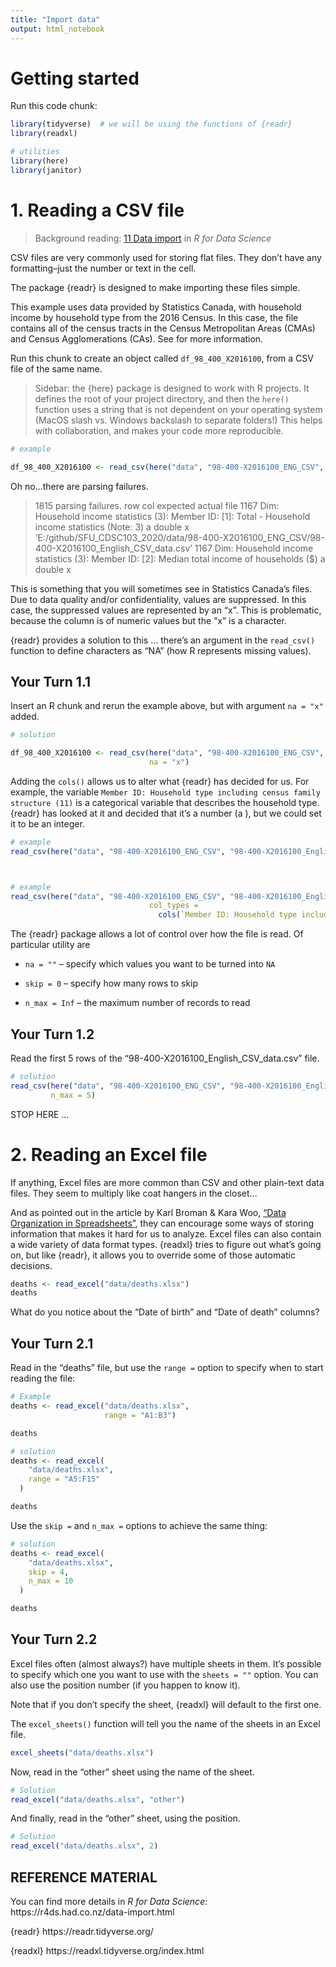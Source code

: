 ```yaml
---
title: "Import data"
output: html_notebook
---
```


<!-- This file by Martin Monkman is licensed under a Creative Commons Attribution 4.0 International License. 
Some of it comes straight from Hadley Wickham & Garrett Grolemund's book _R for Data Science_, found online here: https://r4ds.had.co.nz/
It uses great swaths of content from the tidyverse reference material for {readr} and {readxl}, by RStudio. 
You can find that material here: 
https://readr.tidyverse.org/index.html 
https://readxl.tidyverse.org/index.html
-->


# Getting started

Run this code chunk:

```r

library(tidyverse)  # we will be using the functions of {readr}
library(readxl)

# utilities
library(here)
library(janitor)

```



# 1. Reading a CSV file

> Background reading: [11 Data import](https://r4ds.had.co.nz/data-import.html) in _R for Data Science_



CSV files are very commonly used for storing flat files. They don't have any formatting--just the number or text in the cell.

The package {readr} is designed to make importing these files simple.


This example uses data provided by Statistics Canada, with household income by household type from the 2016 Census. In this case, the file contains all of the census tracts in the Census Metropolitan Areas (CMAs) and Census Agglomerations (CAs). See [](..\scr\census_data_sources.Rmd) for more information. 

Run this chunk to create an object called `df_98_400_X2016100`, from a CSV file of the same name.

> Sidebar: the {here} package is designed to work with R projects. It defines the root of your project directory, and then the `here()` function uses a string that is not dependent on your operating system (MacOS slash vs. Windows backslash to separate folders!) This helps with collaboration, and makes your code more reproducible.


```r
# example

df_98_400_X2016100 <- read_csv(here("data", "98-400-X2016100_ENG_CSV", "98-400-X2016100_English_CSV_data.csv"))

```

Oh no...there are parsing failures.

>1815 parsing failures.
 row                                                                                                 col expected actual                                                                                           file
1167 Dim: Household income statistics (3): Member ID: [1]: Total - Household income statistics (Note: 3) a double      x 'E:/github/SFU_CDSC103_2020/data/98-400-X2016100_ENG_CSV/98-400-X2016100_English_CSV_data.csv'
1167 Dim: Household income statistics (3): Member ID: [2]: Median total income of households ($)         a double      x 


This is something that you will sometimes see in Statistics Canada's files. Due to data quality and/or confidentiality, values are suppressed. In this case, the suppressed values are represented by an "x". This is problematic, because the column is of numeric values but the "x" is a character.

{readr} provides a solution to this ... there's an argument in the `read_csv()` function to define characters as "NA" (how R represents missing values).

## Your Turn 1.1

Insert an R chunk and rerun the example above, but with argument `na = "x" ` added.

```r
# solution

df_98_400_X2016100 <- read_csv(here("data", "98-400-X2016100_ENG_CSV", "98-400-X2016100_English_CSV_data.csv"),
                               na = "x")

```

Adding the `cols()` allows us to alter what {readr} has decided for us. For example, the variable `Member ID: Household type including census family structure (11)` is a categorical variable that describes the household type. {readr} has looked at it and decided that it's a number (a <dbl>), but we could set it to be an integer.

```r
# example
read_csv(here("data", "98-400-X2016100_ENG_CSV", "98-400-X2016100_English_CSV_data.csv"))



# example
read_csv(here("data", "98-400-X2016100_ENG_CSV", "98-400-X2016100_English_CSV_data.csv"),
                               col_types =
                                 cols(`Member ID: Household type including census family structure (11)` = col_integer()))


```





The {readr} package allows a lot of control over how the file is read. Of particular utility are 

* `na = ""` -- specify which values you want to be turned into `NA`

* `skip = 0` -- specify how many rows to skip 

* `n_max = Inf` -- the maximum number of records to read


## Your Turn 1.2

Read the first 5 rows of the "98-400-X2016100_English_CSV_data.csv" file.

```r
# solution
read_csv(here("data", "98-400-X2016100_ENG_CSV", "98-400-X2016100_English_CSV_data.csv"),
         n_max = 5)


```




STOP HERE ...


# 2. Reading an Excel file

If anything, Excel files are more common than CSV and other plain-text data files. They seem to multiply like coat hangers in the closet...

And as pointed out in the article by Karl Broman & Kara Woo, ["Data Organization in Spreadsheets"](https://www.tandfonline.com/doi/full/10.1080/00031305.2017.1375989), they can encourage some ways of storing information that makes it hard for us to analyze. Excel files can also contain a wide variety of data format types. {readxl} tries to figure out what's going on, but like {readr}, it allows you to override some of those automatic decisions.


```r
deaths <- read_excel("data/deaths.xlsx")
deaths
```

What do you notice about the "Date of birth" and "Date of death" columns?


## Your Turn 2.1

Read in the "deaths" file, but use the `range = ` option to specify when to start reading the file:


```r
# Example
deaths <- read_excel("data/deaths.xlsx", 
                     range = "A1:B3")

deaths

# solution
deaths <- read_excel(
    "data/deaths.xlsx",
    range = "A5:F15"
  )

deaths

```


Use the `skip =` and `n_max =` options to achieve the same thing:

```r

# solution
deaths <- read_excel(
    "data/deaths.xlsx",
    skip = 4,
    n_max = 10
  )

deaths


```


## Your Turn 2.2

Excel files often (almost always?) have multiple sheets in them. It's possible to specify which one you want to use with the `sheets = ""` option. You can also use the position number (if you happen to know it). 

Note that if you don't specify the sheet, {readxl} will default to the first one.

The `excel_sheets()` function will tell you the name of the sheets in an Excel file.

```r
excel_sheets("data/deaths.xlsx")

```

Now, read in the "other" sheet using the name of the sheet.


```r

# Solution
read_excel("data/deaths.xlsx", "other")


```

And finally, read in the "other" sheet, using the position.

```r
# Solution
read_excel("data/deaths.xlsx", 2)

```




## REFERENCE MATERIAL

You can find more details in _R for Data Science_:
https://r4ds.had.co.nz/data-import.html


{readr} 
https://readr.tidyverse.org/

{readxl}
https://readxl.tidyverse.org/index.html


